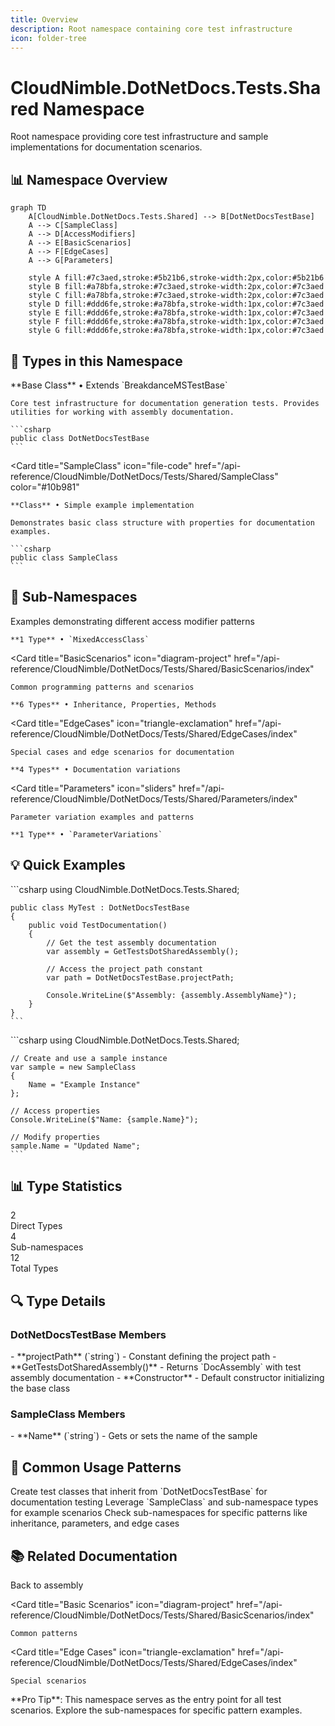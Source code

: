 ```yaml
---
title: Overview
description: Root namespace containing core test infrastructure
icon: folder-tree
---
```


# CloudNimble.DotNetDocs.Tests.Shared Namespace

<Note>
  Root namespace providing core test infrastructure and sample implementations for documentation scenarios.
</Note>

## 📊 Namespace Overview

```mermaid
graph TD
    A[CloudNimble.DotNetDocs.Tests.Shared] --> B[DotNetDocsTestBase]
    A --> C[SampleClass]
    A --> D[AccessModifiers]
    A --> E[BasicScenarios]
    A --> F[EdgeCases]
    A --> G[Parameters]
    
    style A fill:#7c3aed,stroke:#5b21b6,stroke-width:2px,color:#5b21b6
    style B fill:#a78bfa,stroke:#7c3aed,stroke-width:2px,color:#7c3aed
    style C fill:#a78bfa,stroke:#7c3aed,stroke-width:2px,color:#7c3aed
    style D fill:#ddd6fe,stroke:#a78bfa,stroke-width:1px,color:#7c3aed
    style E fill:#ddd6fe,stroke:#a78bfa,stroke-width:1px,color:#7c3aed
    style F fill:#ddd6fe,stroke:#a78bfa,stroke-width:1px,color:#7c3aed
    style G fill:#ddd6fe,stroke:#a78bfa,stroke-width:1px,color:#7c3aed
```

## 🎯 Types in this Namespace

<CardGroup cols={2}>
  <Card 
    title="DotNetDocsTestBase" 
    icon="cube"
    href="/api-reference/CloudNimble/DotNetDocs/Tests/Shared/DotNetDocsTestBase"
    color="#7c3aed"
  >
    **Base Class** • Extends `BreakdanceMSTestBase`
    
    Core test infrastructure for documentation generation tests. Provides utilities for working with assembly documentation.
    
    ```csharp
    public class DotNetDocsTestBase
    ```
  </Card>
  
  <Card 
    title="SampleClass" 
    icon="file-code"
    href="/api-reference/CloudNimble/DotNetDocs/Tests/Shared/SampleClass"
    color="#10b981"
  >
    **Class** • Simple example implementation
    
    Demonstrates basic class structure with properties for documentation examples.
    
    ```csharp
    public class SampleClass
    ```
  </Card>
</CardGroup>

## 📁 Sub-Namespaces

<CardGroup cols={2}>
  <Card 
    title="AccessModifiers" 
    icon="lock"
    href="/api-reference/CloudNimble/DotNetDocs/Tests/Shared/AccessModifiers/index"
  >
    Examples demonstrating different access modifier patterns
    
    **1 Type** • `MixedAccessClass`
  </Card>
  
  <Card 
    title="BasicScenarios" 
    icon="diagram-project"
    href="/api-reference/CloudNimble/DotNetDocs/Tests/Shared/BasicScenarios/index"
  >
    Common programming patterns and scenarios
    
    **6 Types** • Inheritance, Properties, Methods
  </Card>
  
  <Card 
    title="EdgeCases" 
    icon="triangle-exclamation"
    href="/api-reference/CloudNimble/DotNetDocs/Tests/Shared/EdgeCases/index"
  >
    Special cases and edge scenarios for documentation
    
    **4 Types** • Documentation variations
  </Card>
  
  <Card 
    title="Parameters" 
    icon="sliders"
    href="/api-reference/CloudNimble/DotNetDocs/Tests/Shared/Parameters/index"
  >
    Parameter variation examples and patterns
    
    **1 Type** • `ParameterVariations`
  </Card>
</CardGroup>

## 💡 Quick Examples

<Tabs>
  <Tab title="Using DotNetDocsTestBase">
    ```csharp
    using CloudNimble.DotNetDocs.Tests.Shared;
    
    public class MyTest : DotNetDocsTestBase
    {
        public void TestDocumentation()
        {
            // Get the test assembly documentation
            var assembly = GetTestsDotSharedAssembly();
            
            // Access the project path constant
            var path = DotNetDocsTestBase.projectPath;
            
            Console.WriteLine($"Assembly: {assembly.AssemblyName}");
        }
    }
    ```
  </Tab>
  
  <Tab title="Using SampleClass">
    ```csharp
    using CloudNimble.DotNetDocs.Tests.Shared;
    
    // Create and use a sample instance
    var sample = new SampleClass
    {
        Name = "Example Instance"
    };
    
    // Access properties
    Console.WriteLine($"Name: {sample.Name}");
    
    // Modify properties
    sample.Name = "Updated Name";
    ```
  </Tab>
</Tabs>

## 📊 Type Statistics

<Frame>
  <div style={{ display: 'grid', gridTemplateColumns: 'repeat(3, 1fr)', gap: '20px', padding: '20px' }}>
    <div style={{ textAlign: 'center', padding: '20px', background: '#f3f4f6', borderRadius: '8px' }}>
      <div style={{ fontSize: '2em', fontWeight: 'bold', color: '#7c3aed' }}>2</div>
      <div>Direct Types</div>
    </div>
    <div style={{ textAlign: 'center', padding: '20px', background: '#f3f4f6', borderRadius: '8px' }}>
      <div style={{ fontSize: '2em', fontWeight: 'bold', color: '#10b981' }}>4</div>
      <div>Sub-namespaces</div>
    </div>
    <div style={{ textAlign: 'center', padding: '20px', background: '#f3f4f6', borderRadius: '8px' }}>
      <div style={{ fontSize: '2em', fontWeight: 'bold', color: '#f59e0b' }}>12</div>
      <div>Total Types</div>
    </div>
  </div>
</Frame>

## 🔍 Type Details

### DotNetDocsTestBase Members

<Accordion title="Fields">
  - **projectPath** (`string`) - Constant defining the project path
</Accordion>

<Accordion title="Methods">
  - **GetTestsDotSharedAssembly()** - Returns `DocAssembly` with test assembly documentation
  - **Constructor** - Default constructor initializing the base class
</Accordion>

### SampleClass Members

<Accordion title="Properties">
  - **Name** (`string`) - Gets or sets the name of the sample
</Accordion>

## 🚀 Common Usage Patterns

<Steps>
  <Step title="Extend DotNetDocsTestBase">
    Create test classes that inherit from `DotNetDocsTestBase` for documentation testing
  </Step>
  
  <Step title="Use Sample Classes">
    Leverage `SampleClass` and sub-namespace types for example scenarios
  </Step>
  
  <Step title="Explore Patterns">
    Check sub-namespaces for specific patterns like inheritance, parameters, and edge cases
  </Step>
</Steps>

## 📚 Related Documentation

<CardGroup cols={3}>
  <Card 
    title="Assembly Overview" 
    icon="cube"
    href="/api-reference/index"
  >
    Back to assembly
  </Card>
  
  <Card 
    title="Basic Scenarios" 
    icon="diagram-project"
    href="/api-reference/CloudNimble/DotNetDocs/Tests/Shared/BasicScenarios/index"
  >
    Common patterns
  </Card>
  
  <Card 
    title="Edge Cases" 
    icon="triangle-exclamation"
    href="/api-reference/CloudNimble/DotNetDocs/Tests/Shared/EdgeCases/index"
  >
    Special scenarios
  </Card>
</CardGroup>

<Info>
  **Pro Tip**: This namespace serves as the entry point for all test scenarios. Explore the sub-namespaces for specific pattern examples.
</Info>